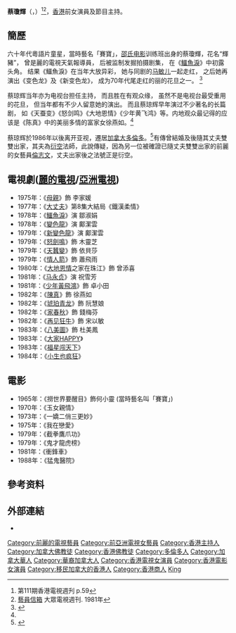 {{藝人
|姓名 = 蔡瓊輝
|類型 = 女藝人
|圖片 = <!--建議使用自由版權圖像-->
|圖片尺寸 =
|圖片簡介 =
|本名 =
|外文名 =
|外文 = 
|羅馬拼音 = Choi King Fai 
|英文名 =
|暱稱 = 輝豬
|其他藝名 = 賽寶
|國籍 =
|民族 =
|籍貫 =
|出生日期 = {{birth date and age|1956|10|17}}
|出生地點 = {{HKG-1959}}
|逝世日期 =
|逝世地點 =
|居住地 = [[加拿大|加拿大]][[多倫多|多倫多]]
|職業 = 前演員、主持人
|語言 =
|教育程度 =
|宗教信仰 = [[佛教|佛教]]
|配偶 =
|兒女 =
|父母 =
|音樂類型 =
|演奏樂器 =
|出道地點 =
|出道作 =
|出道日期 = 1960年代
|代表作 =
|活躍年代 = 1960年代至1986年
|唱片公司 =
|經紀公司 = [[麗的電視|麗的電視]]<br>[[亞洲電視|亞洲電視]]
|網站 =
|相關團體 =
|獎項 =
|IMDb = 2511727
|獎項 = {{awards|award=華僑晚報十大明星金球獎 |year=1982年 |title=十大明星金球獎（電視）<ref>{{cite web |url=http://blog.sina.com.cn/s/blog_678efa1e0102wrmz.html |title=歷屆華僑晚報之十大明星金球獎 |accessdate=2022-01-21 |archive-date=2017-08-03 |archive-url=https://web.archive.org/web/20170803130304/http://blog.sina.com.cn/s/blog_678efa1e0102wrmz.html |dead-url=no }}</ref>}}
}}

'''蔡瓊輝'''（{{lang-en|Choi King Fai}}，{{bd|1956年10月17日}}）<ref>第111期香港電視週刋 p.59</ref><ref>[https://www.kfzimg.com/sw/kfz-cos/kfzimg/2548422/3f190b20ff967b99_b.jpg 藝員信箱] {{Wayback|url=https://www.kfzimg.com/sw/kfz-cos/kfzimg/2548422/3f190b20ff967b99_b.jpg |date=20210721041029 }} 大眾電視週刊. 1981年</ref>，[[香港|香港]]前女演員及節目主持。

==簡歷==
六十年代粵語片童星，當時藝名「賽寶」，[[邵氏电影|邵氏电影]]训练班出身的蔡瓊輝，花名“輝豬”， 曾是麗的電視天氣報導員， 后被监制发掘拍摄剧集， 在《[[鱷魚淚|鱷魚淚]]》中初露头角。 结果《鱷魚淚》在当年大放异彩， 她与同剧的[[马敏儿|马敏儿]]一起走红， 之后她再演出《变色龙》及《新变色龙》， 成为70年代尾走红的丽的花旦之一。 <ref name="#1">{{Cite web |url=http://blog.sina.com.cn/s/blog_4a0d478f010008tl.html |title=亚视50年所有大小艺员(3) |accessdate=2008-05-20 |archiveurl=https://web.archive.org/web/20140714170641/http://blog.sina.com.cn/s/blog_4a0d478f010008tl.html |archivedate=2014-07-14 |deadurl=yes }}</ref>

蔡琼辉当年亦为电视台担任主持， 而且胜在有观众缘， 虽然不是电视台最受重用的花旦， 但当年都有不少人留意她的演出。 而且蔡琼辉早年演过不少著名的长篇剧， 如《天蚕变》《怒剑鸣》《大地恩情》《少年黄飞鸿》等。内地观众最记得的应该是《陈真》中的美丽多情的富家女徐燕如。<ref name="#1"/>

蔡琼辉於1986年以後离开亚视，遷居[[加拿大|加拿大]][[多倫多|多倫多]]。<ref>{{Cite web |url=http://hejnom.blogspot.com/2007/04/4-18wed-happy350000.html |title=happy350000…七白金+再見狂牛 |accessdate=2008-05-24 |archive-date=2008-06-15 |archive-url=https://web.archive.org/web/20080615125402/http://hejnom.blogspot.com/2007/04/4-18wed-happy350000.html |dead-url=no }}</ref>有傳曾結婚及後隨其丈夫雙雙出家，其夫為[[衍空|衍空]]法師，此說傳疑，因為另一位被確證已隨丈夫雙雙出家的前麗的女藝員[[倫志文|倫志文]]，丈夫出家後之法號正是衍空。

==電視劇([[麗的電視|麗的電視]]/[[亞洲電視|亞洲電視]])==
*1975年：《[[母親_(1975年電視劇)|母親]]》飾 李家媛
*1977年：《[[大丈夫|大丈夫]]》第8集大結局《鐵漢柔情》
*1978年：《[[鱷魚淚|鱷魚淚]]》演 鄒淑娟
*1978年：《[[變色龍_(電視劇)|變色龍]]》演 鄺潔雲
*1979年：《[[新變色龍|新變色龍]]》演 鄺潔雲
*1979年：《[[怒劍鳴_(電視劇)|怒劍鳴]]》飾 木靈芝
*1979年：《[[天蠶變_(電視劇)|天蠶變]]》飾 依貝莎
*1979年：《[[情人箭_(電視劇)|情人箭]]》飾 蕭飛雨
*1980年：《[[大地恩情|大地恩情]]之家在珠江》飾 曾添喜
*1981年：《[[马永贞|马永贞]]》演 祝雪芳                                               
*1981年：《[[少年黃飛鴻_(電視劇)|少年黃飛鴻]]》飾 卓小田
*1982年：《[[陳真_(電視劇)|陳真]]》飾 徐燕如 
*1982年：《[[琥珀青龙|琥珀青龙]]》飾 阮慧娘
*1982年：《[[家春秋_(1982年電視劇)|家春秋]]》飾 錢梅芬
*1982年：《[[再见狂牛|再见狂牛]]》飾 宋以敏         
*1983年：《[[八美圖_(電視劇)|八美圖]]》飾 杜美鳳          
*1983年：《[[大家HAPPY|大家HAPPY]]》
*1983年：《[[福星闯天下|福星闯天下]]》
*1984年：《[[小生也疯狂|小生也疯狂]]》

==電影==
*1965年：《撈世界要醒目》飾何小靈 (當時藝名叫「賽寶」)
*1970年：《玉女親情》 	
*1973年：《一嬌二俏三更妙》 	
*1975年：《我在戀愛》 	
*1979年：《截拳鷹爪功》 	
*1979年：《鬼才龍虎榜》
*1981年：《衝鋒車》	
*1988年：《猛鬼醫院》

==參考资料==
{{reflist}}

==外部連結==
*{{hkmdb name|13119}}
{{DEFAULTSORT:Choi}}
[[Category:前麗的電視藝員|Category:前麗的電視藝員]]
[[Category:前亞洲電視女藝員|Category:前亞洲電視女藝員]]
[[Category:香港主持人|Category:香港主持人]]
[[Category:加拿大佛教徒|Category:加拿大佛教徒]]
[[Category:香港佛教徒|Category:香港佛教徒]]
[[Category:多倫多人|Category:多倫多人]]
[[Category:加拿大華人|Category:加拿大華人]]
[[Category:華裔加拿大人|Category:華裔加拿大人]]
[[Category:香港電視女演員|Category:香港電視女演員]]
[[Category:香港電影女演員|Category:香港電影女演員]]
[[Category:移民加拿大的香港人|Category:移民加拿大的香港人]]
[[Category:香港商人|Category:香港商人]]
[[Category:蔡姓|King]]
